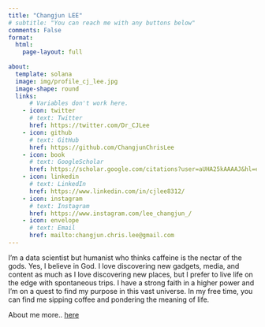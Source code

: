 ```yaml
---
title: "Changjun LEE"
# subtitle: "You can reach me with any buttons below"
comments: False
format:
  html:
    page-layout: full
    
about:
  template: solana
  image: img/profile_cj_lee.jpg
  image-shape: round
  links:
      # Variables don't work here.
    - icon: twitter
      # text: Twitter
      href: https://twitter.com/Dr_CJLee
    - icon: github
      # text: GitHub
      href: https://github.com/ChangjunChrisLee
    - icon: book
      # text: GoogleScholar
      href: https://scholar.google.com/citations?user=aUHA25kAAAAJ&hl=en
    - icon: linkedin
      # text: LinkedIn
      href: https://www.linkedin.com/in/cjlee8312/
    - icon: instagram
      # text: Instagram
      href: https://www.instagram.com/lee_changjun_/
    - icon: envelope
      # text: Email
      href: mailto:changjun.chris.lee@gmail.com
---
```


I'm a data scientist but humanist who thinks caffeine is the nectar of the gods. Yes, I believe in God. I love discovering new gadgets, media, and content as much as I love discovering new places, but I prefer to live life on the edge with spontaneous trips. I have a strong faith in a higher power and I'm on a quest to find my purpose in this vast universe. In my free time, you can find me sipping coffee and pondering the meaning of life.

About me more.. [here](about.qmd)
